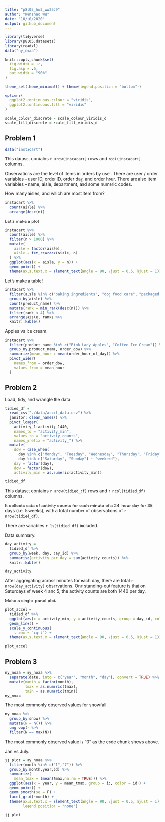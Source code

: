 ```yaml
---
title: "p8105_hw3_ww2579"
author: "Wenzhao Wu"
date: "10/10/2020"
output: github_document
---
```


```r
library(tidyverse)
library(p8105.datasets)
library(readxl)
data("ny_noaa")

knitr::opts_chunk$set(
  fig.width = 12,
  fig.asp = .6,
  out.width = "90%"
)

theme_set(theme_minimal() + theme(legend.position = "bottom"))

options(
  ggplot2.continuous.colour = "viridis",
  ggplot2.continuous.fill = "viridis"
)

scale_colour_discrete = scale_colour_viridis_d
scale_fill_discrete = scale_fill_viridis_d
```

## Problem 1

```r
data("instacart")
```

This dataset contains `r nrow(instacart)` rows and `rcol(instacart)` columns.

Observations are the level of items in orders by user. There are user / order variables -- user ID, order ID, order day, and order hour. There are also item variables -- name, aisle, department, and some numeric codes. 

How many aisles, and which are most item from?

```r
instacart %>%
  count(aisle) %>%
  arrange(desc(n))
```

Let's make a plot

```r
instacart %>%
  count(aisle) %>%
  filter(n > 1000) %>%  
  mutate(
    aisle = factor(aisle),
    aisle = fct_reorder(aisle, n)
  ) %>%
  ggplot(aes(x = aisle, y = n)) +
  geom_point() +
  theme(axis.text.x = element_text(angle = 90, vjust = 0.5, hjust = 1))
```

Let's make a table!

```r
instacart %>%
  filter(aisle %in% c("baking ingredients", "dog food care", "packaged vegetables fruits")) %>%
  group_by(aisle) %>%
  count(product_name) %>%
  mutate(rank = min_rank(desc(n))) %>%
  filter(rank < 4) %>%
  arrange(aisle, rank) %>%
  knitr::kable()
```

Apples vs ice cream.

```r
instacart %>%
  filter(product_name %in% c("Pink Lady Apples", "Coffee Ice Cream")) %>%
  group_by(product_name, order_dow) %>%
  summarize(mean_hour = mean(order_hour_of_day)) %>%
  pivot_wider(
    names_from = order_dow,
    values_from = mean_hour
  )
```


## Problem 2

Load, tidy, and wrangle the data.

```r
tidied_df = 
  read_csv("./data/accel_data.csv") %>%
  janitor::clean_names() %>%
  pivot_longer(
    activity_1:activity_1440,
    names_to = "activity_min",
    values_to = "activity_counts",
    names_prefix = "activity_") %>%
  mutate(
    dow = case_when(
      day %in% c("Monday", "Tuesday", "Wednesday", "Thursday", "Friday") ~ "weekday",
      day %in% c("Saturday", "Sunday") ~ "weekend"),
    day = factor(day),
    dow = factor(dow),
    activity_min = as.numeric(activity_min))

tidied_df
```
This dataset contains `r nrow(tidied_df)` rows and `r ncol(tidied_df)` columns. 

It collects data of activity counts for each minute of a 24-hour day for 35 days (i.e. 5 weeks), with a total number of observations of `r nrow(tidied_df)`.

There are variables `r ls(tidied_df)` included.

Data summary.

```r
day_activity = 
  tidied_df %>%
  group_by(week, day, day_id) %>%
  summarise(activity_per_day = sum(activity_counts)) %>%
  knitr::kable()

day_activity
```

After aggregating across minutes for each day, there are total `r nrow(day_activity)` observations. One standing-out feature is that on Saturdays of week 4 and 5, the activity counts are both 1440 per day.


Make a single-panel plot.

```r
plot_accel = 
  tidied_df %>%
  ggplot(aes(x = activity_min, y = activity_counts, group = day_id, color = day_id),alpha = 0.5) +
  geom_line() +
  scale_y_continuous(
    trans = "sqrt") +
  theme(axis.text.x = element_text(angle = 90, vjust = 0.5, hjust = 1))

plot_accel
```


## Problem 3

```r
ny_noaa = ny_noaa %>%
  separate(date, into = c("year", "month", "day"), convert = TRUE) %>%
  mutate(month = factor(month),
         tmax = as.numeric(tmax),
         tmin = as.numeric(tmin))
ny_noaa
```

The most commonly observed values for snowfall. 
```r
ny_noaa %>%
  group_by(snow) %>%
  mutate(N = n()) %>%
  ungroup() %>%
  filter(N == max(N))
```

The most commonly observed value is "0" as the code chunk shows above. 

Jan vs July.

```r
jj_plot = ny_noaa %>%
  filter(month %in% c("1","7")) %>%
  group_by(month,year,id) %>%
  summarize(
    mean_tmax = (mean(tmax,na.rm = TRUE))) %>%
  ggplot(aes(x = year, y = mean_tmax, group = id, color = id)) +
  geom_point() +
  geom_smooth(se = F) +
  facet_grid(~month) +
  theme(axis.text.x = element_text(angle = 90, vjust = 0.5, hjust = 1),
        legend.position = "none")

jj_plot

```

